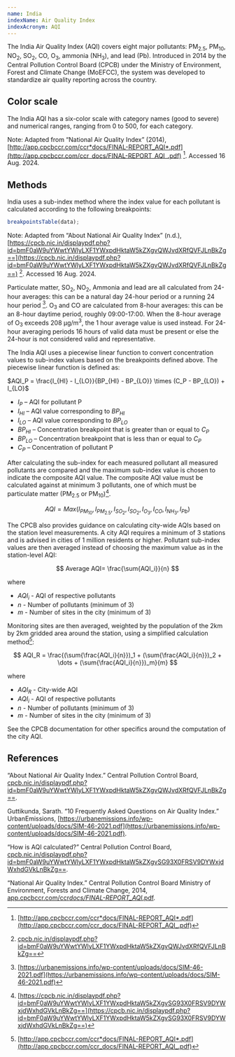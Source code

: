 ```yaml
---
name: India
indexName: Air Quality Index
indexAcronym: AQI
---
```


The India Air Quality Index (AQI) covers eight major pollutants: PM<sub>2.5</sub>, PM<sub>10</sub>, NO<sub>2</sub>, SO<sub>2</sub>, CO, O<sub>3</sub>, ammonia (NH<sub>3</sub>), and lead (Pb). Introduced in 2014 by the Central Pollution Control Board (CPCB) under the Ministry of Environment, Forest and Climate Change (MoEFCC), the system was developed to standardize air quality reporting across the country.

## Color scale

The India AQI has a six-color scale with category names (good to severe) and numerical ranges, ranging from 0 to 500, for each category.



Note: Adapted from “National Air Quality Index” (2014), [http://app.cpcbccr.com/ccr*docs/FINAL-REPORT_AQI*.pdf](http://app.cpcbccr.com/ccr_docs/FINAL-REPORT_AQI_.pdf) [^1]. Accessed 16 Aug. 2024.

## Methods

India uses a sub-index method where the index value for each pollutant is calculated according to the following breakpoints:

```js
breakpointsTable(data);
```

Note: Adapted from “About National Air Quality Index” (n.d.), [https://cpcb.nic.in/displaypdf.php?id=bmF0aW9uYWwtYWlyLXF1YWxpdHktaW5kZXgvQWJvdXRfQVFJLnBkZg==](https://cpcb.nic.in/displaypdf.php?id=bmF0aW9uYWwtYWlyLXF1YWxpdHktaW5kZXgvQWJvdXRfQVFJLnBkZg==) [^4]. Accessed 16 Aug. 2024.

Particulate matter, SO<sub>2</sub>, NO<sub>2</sub>, Ammonia and lead are all calculated from 24-hour averages: this can be a natural day 24-hour period or a running 24 hour period [^2]. O<sub>3</sub> and CO are calculated from 8-hour averages: this can be an 8-hour daytime period, roughly 09:00-17:00. When the 8-hour average of O<sub>3</sub> exceeds 208 µg/m<sup>3</sup>, the 1 hour average value is used instead. For 24-hour averaging periods 16 hours of valid data must be present or else the 24-hour is not considered valid and representative.

The India AQI uses a piecewise linear function to convert concentration values to sub-index values based on the breakpoints defined above. The piecewise linear function is defined as:

$AQI_P = \frac{I_{HI} - I_{LO}}{BP_{HI} - BP_{LO}} \times (C_P - BP_{LO}) + I_{LO}$

- $I_P$ – AQI for pollutant P
- $I_{HI}$ – AQI value corresponding to $BP_{HI}$
- $I_{LO}$ – AQI value corresponding to $BP_{LO}$
- $BP_{HI}$ – Concentration breakpoint that is greater than or equal to $C_P$
- $BP_{LO}$ – Concentration breakpoint that is less than or equal to $C_P$
- $C_P$ – Concentration of pollutant P

After calculating the sub-index for each measured pollutant all measured pollutants are compared and the maximum sub-index value is chosen to indicate the composite AQI value. The composite AQI value must be calculated against at minimum 3 pollutants, one of which must be particulate matter (PM<sub>2.5</sub> or PM<sub>10</sub>)[^3].

$$
{AQI} = {Max}({I}_{PM_{10}},{I}_{PM_{2.5}},I_{SO_{2}},{I}_{SO_{2}},{I}_{O_{3}},{I}_{CO},{I}_{NH_3},{I}_{Pb})
$$

The CPCB also provides guidance on calculating city-wide AQIs based on the station level measurements. A city AQI requires a minimum of 3 stations and is advised in cities of 1 million residents or higher. Pollutant sub-index values are then averaged instead of choosing the maximum value as in the station-level AQI:

$$
Average AQI= \frac{\sum{AQI_i}}{n}
$$

where

- ${AQI_i}$ - AQI of respective pollutants
- ${n}$ - Number of pollutants (minimum of 3)
- ${m}$ - Number of sites in the city (minimum of 3)

Monitoring sites are then averaged, weighted by the population of the 2km by 2km gridded area around the station, using a simplified calculation method[^1]:

$$
AQI_R = \frac{(\sum{\frac{AQI_i}{n}})_1 + (\sum{\frac{AQI_i}{n}})_2 + \dots + (\sum{\frac{AQI_i}{n}})_m}{m}
$$

where

- ${AQI_R}$ - City-wide AQI
- ${AQI_i}$ - AQI of respective pollutants
- ${n}$ - Number of pollutants (minimum of 3)
- ${m}$ - Number of sites in the city (minimum of 3)

See the CPCB documentation for other specifics around the computation of the city AQI.

## References

“About National Air Quality Index.” Central Pollution Control Board, [cpcb.nic.in/displaypdf.php?id=bmF0aW9uYWwtYWlyLXF1YWxpdHktaW5kZXgvQWJvdXRfQVFJLnBkZg==](https://cpcb.nic.in/displaypdf.php?id=bmF0aW9uYWwtYWlyLXF1YWxpdHktaW5kZXgvQWJvdXRfQVFJLnBkZg==).

Guttikunda, Sarath. “10 Frequently Asked Questions on Air Quality Index.” UrbanEmissions, [https://urbanemissions.info/wp-content/uploads/docs/SIM-46-2021.pdf](https://urbanemissions.info/wp-content/uploads/docs/SIM-46-2021.pdf).

“How is AQI calculated?” Central Pollution Control Board, [cpcb.nic.in/displaypdf.php?id=bmF0aW9uYWwtYWlyLXF1YWxpdHktaW5kZXgvSG93X0FRSV9DYWxjdWxhdGVkLnBkZg==](https://cpcb.nic.in/displaypdf.php?id=bmF0aW9uYWwtYWlyLXF1YWxpdHktaW5kZXgvSG93X0FRSV9DYWxjdWxhdGVkLnBkZg==).

“National Air Quality Index.” Central Pollution Control Board Ministry of Environment, Forests and Climate Change, 2014, [app.cpcbccr.com/ccr*docs/FINAL-REPORT_AQI*.pdf](http://app.cpcbccr.com/ccr_docs/FINAL-REPORT_AQI_.pdf).

[^1]: [http://app.cpcbccr.com/ccr*docs/FINAL-REPORT_AQI*.pdf](http://app.cpcbccr.com/ccr_docs/FINAL-REPORT_AQI_.pdf)
[^2]: [https://urbanemissions.info/wp-content/uploads/docs/SIM-46-2021.pdf](https://urbanemissions.info/wp-content/uploads/docs/SIM-46-2021.pdf)
[^3]: [https://cpcb.nic.in/displaypdf.php?id=bmF0aW9uYWwtYWlyLXF1YWxpdHktaW5kZXgvSG93X0FRSV9DYWxjdWxhdGVkLnBkZg==](https://cpcb.nic.in/displaypdf.php?id=bmF0aW9uYWwtYWlyLXF1YWxpdHktaW5kZXgvSG93X0FRSV9DYWxjdWxhdGVkLnBkZg==)
[^4]: [cpcb.nic.in/displaypdf.php?id=bmF0aW9uYWwtYWlyLXF1YWxpdHktaW5kZXgvQWJvdXRfQVFJLnBkZg==](https://cpcb.nic.in/displaypdf.php?id=bmF0aW9uYWwtYWlyLXF1YWxpdHktaW5kZXgvQWJvdXRfQVFJLnBkZg==)
